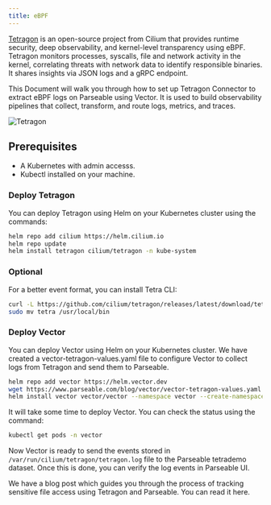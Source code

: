 ```yaml
---
title: eBPF
---
```


[Tetragon](https://github.com/cilium/tetragon) is an open-source project from Cilium that provides runtime security, deep observability, and kernel-level transparency using eBPF. Tetragon monitors processes, syscalls, file and network activity in the kernel, correlating threats with network data to identify responsible binaries. It shares insights via JSON logs and a gRPC endpoint.

This Document will walk you through how to set up Tetragon Connector to extract eBPF logs on Parseable using Vector. It is used to build observability pipelines that collect, transform, and route logs, metrics, and traces.

![Tetragon](./static/tZ4KeWbHe.png)

## Prerequisites

- A Kubernetes with admin accesss.
- Kubectl installed on your machine.

### Deploy Tetragon

You can deploy Tetragon using Helm on your Kubernetes cluster using the commands:

```bash
helm repo add cilium https://helm.cilium.io
helm repo update
helm install tetragon cilium/tetragon -n kube-system
```


### Optional
For a better event format, you can install Tetra CLI:

```bash
curl -L https://github.com/cilium/tetragon/releases/latest/download/tetra-linux-amd64.tar.gz | tar -xz
sudo mv tetra /usr/local/bin
```


### Deploy Vector

You can deploy Vector using Helm on your Kubernetes cluster. We have created a vector-tetragon-values.yaml file to configure Vector to collect logs from Tetragon and send them to Parseable.

```bash
helm repo add vector https://helm.vector.dev
wget https://www.parseable.com/blog/vector/vector-tetragon-values.yaml
helm install vector vector/vector --namespace vector --create-namespace --values vector-tetragon-values.yaml
```

It will take some time to deploy Vector. You can check the status using the command:

```bash
kubectl get pods -n vector
```

Now Vector is ready to send the events stored in `/var/run/cilium/tetragon/tetragon.log` file to the Parseable tetrademo dataset. Once this is done, you can verify the log events in Parseable UI.

We have a blog post which guides you through the process of tracking sensitive file access using Tetragon and Parseable. You can read it here.
